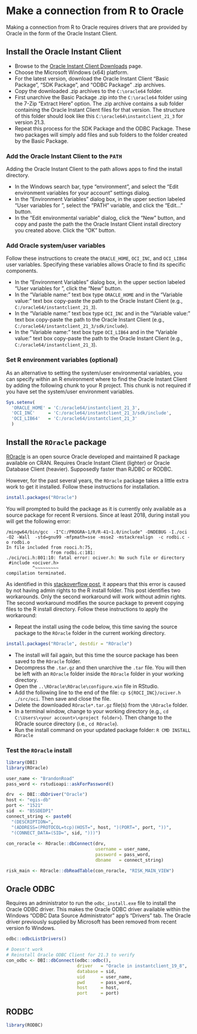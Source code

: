 # Make a connection from R to Oracle
Making a connection from R to Oracle requires drivers that are provided by Oracle in the form of the Oracle Instant Client. 

## Install the Oracle Instant Client
* Browse to the [Oracle Instant Client Downloads](https://www.oracle.com/database/technologies/instant-client/downloads.html) page. 
* Choose the Microsoft Windows (x64) platform. 
* For the latest version, download the Oracle Instant Client "Basic Package", "SDK Package", and "ODBC Package" .zip archives. 
* Copy the downloaded .zip archives to the `C:\oracle64` folder. 
* First unarchive the Basic Package .zip into the `C:\oracle64` folder using the 7-Zip "Extract Here" option. The .zip archive contains a sub folder containing the Oracle Instant Client files for that version. The structure of this folder should look like this `C:\oracle64\instantclient_21_3` for version 21.3.
* Repeat this process for the SDK Package and the ODBC Package. These two packages will simply add files and sub folders to the folder created by the Basic Package. 

### Add the Oracle Instant Client to the `PATH`
Adding the Oracle Instant Client to the path allows apps to find the install directory. 

* In the Windows search bar, type "environment", and select the "Edit environment variables for your account" settings dialog. 
* In the "Environment Variables" dialog box, in the upper section labeled "User variables for <Your Account>", select the "PATH" variable, and click the "Edit..." button. 
* In the "Edit environmental variable" dialog, click the "New" button, and copy and paste the path the the Oracle Instant Client install directory you created above. Click the "OK" button. 

### Add Oracle system/user variables
Follow these instructions to create the `ORACLE_HOME`, `OCI_INC`, and `OCI_LIB64` user variables. Specifying these variables allows Oracle to find its specific components. 

* In the "Environment Variables" dialog box, in the upper section labeled "User variables for <Your Account>", click the "New" button. 
* In the "Variable name:" text box type `ORACLE_HOME` and in the "Variable value:" text box copy-paste the path to the Oracle Instant Client (e.g., `C:/oracle64/instantclient_21_3`). 
* In the "Variable name:" text box type `OCI_INC` and in the "Variable value:" text box copy-paste the path to the Oracle Instant Client (e.g., `C:/oracle64/instantclient_21_3/sdk/include`). 
* In the "Variable name:" text box type `OCI_LIB64` and in the "Variable value:" text box copy-paste the path to the Oracle Instant Client (e.g., `C:/oracle64/instantclient_21_3`). 

### Set R environment variables (optional)
As an alternative to setting the system/user environmental variables, you can specify within an R environment where to find the Oracle Instant Client by adding the following chunk to your R project. This chunk is not required if you have set the system/user environment variables. 

```r
Sys.setenv(
  'ORACLE_HOME' = 'C:/oracle64/instantclient_21_3',
  'OCI_INC'     = 'C:/oracle64/instantclient_21_3/sdk/include',
  'OCI_LIB64'   = 'C:/oracle64/instantclient_21_3'
  )
```


## Install the `ROracle` package
[ROracle](https://www.oracle.com/database/technologies/appdev/roracle.html) is an open source Oracle developed and maintained R package available on CRAN. Requires Oracle Instant Client (lighter) or Oracle Database Client (heavier). Supposedly faster than RJDBC or RODBC. 

However, for the past several years, the `ROracle` package takes a little extra work to get it installed. Follow these instructions for installation. 

```r
install.packages("ROracle")
```

You will prompted to build the package as it is currently only available as a source package for recent R versions. Since at least 2018, during install you will get the following error:

```
/mingw64/bin/gcc  -I"C:/PROGRA~1/R/R-41~1.0/include" -DNDEBUG -I./oci         -O2 -Wall  -std=gnu99 -mfpmath=sse -msse2 -mstackrealign  -c rodbi.c -o rodbi.o
In file included from rooci.h:75,
                 from rodbi.c:181:
./oci/oci.h:801:10: fatal error: ociver.h: No such file or directory
 #include <ociver.h>
          ^~~~~~~~~~
compilation terminated.
```

As identified in this [stackoverflow post](https://stackoverflow.com/questions/52215350/roracle-package-installation-failure), it appears that this error is caused by not having admin rights to the R install folder. This post identifies two workarounds. Only the second workaround will work without admin rights. The second workaround modifies the source package to prevent copying files to the R install directory. Follow these instructions to apply the workaround:

* Repeat the install using the code below, this time saving the source package to the `ROracle` folder in the current working directory. 

```r
install.packages("ROracle", destdir = "ROracle")
```

* The install will fail again, but this time the source package has been saved to the `ROracle` folder. 
* Decompress the `.tar.gz` and then unarchive the `.tar` file. You will then be left with an `ROracle` folder inside the `ROracle` folder in your working directory. 
* Open the `..\ROracle\ROracle\configure.win` file in RStudio. 
* Add the following line to the end of the file: `cp ${ROCI_INC}/ociver.h ./src/oci`. Then save and close the file. 
* Delete the downloaded `ROracle*.tar.gz` file(s) from the `\ROracle` folder. 
* In a terminal window, change to your working directory (e.g., `cd C:\Users\<your account>\<project folder>`). Then change to the ROracle source directory (i.e., `cd ROracle`). 
* Run the install command on your updated package folder: `R CMD INSTALL ROracle`

### Test the `ROracle` install
```r
library(DBI)
library(ROracle)
```

```r
user_name <- "BrandonRoad"
pass_word <- rstudioapi::askForPassword()
```

```r
drv  <- DBI::dbDriver("Oracle")
host <- "egis-db"
port <- "1521"
sid  <- "B5SDEDP1"
connect_string <- paste0(
  "(DESCRIPTION=",
  "(ADDRESS=(PROTOCOL=tcp)(HOST=", host, ")(PORT=", port, "))",
  "(CONNECT_DATA=(SID=", sid, ")))")
 
con_roracle <- ROracle::dbConnect(drv, 
                                  username = user_name, 
                                  password = pass_word,
                                  dbname   = connect_string)
```

```r
risk_main <- ROracle::dbReadTable(con_roracle, "RISK_MAIN_VIEW")
```


## Oracle ODBC
Requires an administrator to run the `odbc_install.exe` file to install the Oracle ODBC driver. This makes the Oracle ODBC driver available within the Windows "ODBC Data Source Administrator" app's "Drivers" tab. The Oracle driver previously supplied by Microsoft has been removed from recent version fo Windows.

```r
odbc::odbcListDrivers()
```


```r
# Doesn't work
# Reinstall Oracle ODBC Client for 21.3 to verify
con_odbc <- DBI::dbConnect(odbc::odbc(),
                           driver   = "Oracle in instantclient_19_8",
                           database = sid,
                           uid      = user_name,
                           pwd      = pass_word,
                           host     = host,
                           port     = port)
```

## RODBC

```r
library(RODBC)
```


